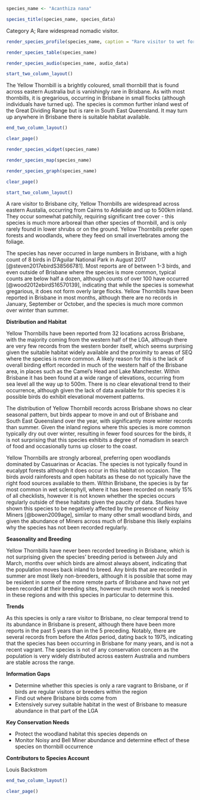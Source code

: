```r
species_name <- "Acanthiza nana"
```

```r
species_title(species_name, species_data)
```

Category A; Rare widespread nomadic visitor.

```r
render_species_profile(species_name, caption = "Rare visitor to wet forests across Brisbane. More records over winter, suggesting seasonal movements into the region, but very sporadic abundance year-by-year. Not of any conservation in Brisbane or across Australia.")
```

```r
render_species_table(species_name)
```

```r
render_species_audio(species_name, audio_data)
```

```r
start_two_column_layout()
```

The Yellow Thornbill is a brightly coloured, small thornbill that is found across eastern Australia but is vanishingly rare in Brisbane. As with most thornbills, it is gregarious, occurring in Brisbane in small flocks (although individuals have turned up). The species is common further inland west of the Great Dividing Range but is rare in South East Queensland. It may turn up anywhere in Brisbane there is suitable habitat available.

```r
end_two_column_layout()
```

```r
clear_page()
```

```r
render_species_widget(species_name)
```

```r
render_species_map(species_name)
```

```r
render_species_graph(species_name)
```

```r
clear_page()
```

```r
start_two_column_layout()
```

A rare visitor to Brisbane city, Yellow Thornbills are widespread across eastern Austalia, occurring from Cairns to Adelaide and up to 500km inland. They occur somewhat patchily, requiring significant tree cover - this species is much more arboreal than other species of thornbill, and is only rarely found in lower shrubs or on the ground. Yellow Thornbills prefer open forests and woodlands, where they feed on small invertebrates among the foliage.

The species has never occurred in large numbers in Brisbane, with a high count of 8 birds in D'Aguilar National Park in August 2017 [@steven2017ebirdS38566781]. Most reports are of between 1-3 birds, and even outside of Brisbane where the species is more common, typical counts are below half a dozen, although counts of over 100 have occurred [@wood2012ebirdS16570139], indicating that while the species is somewhat gregarious, it does not form overly large flocks. Yellow Thornbills have been reported in Brisbane in most months, although there are no records in January, September or October, and the species is much more common over winter than summer.

**Distribution and Habitat**

Yellow Thornbills have been reported from 32 locations across Brisbane, with the majority coming from the western half of the LGA, although there are very few records from the western border itself, which seems surprising given the suitable habitat widely available and the proximity to areas of SEQ where the species is more common. A likely reason for this is the lack of overall birding effort recorded in much of the western half of the Brisbane area, in places such as the Camel's Head and Lake Manchester. Within Brisbane it has been found at a wide range of elevations, occurring from sea level all the way up to 500m. There is no clear elevational trend to their occurrence, although given the lack of data available for this species it is possible birds do exhibit elevational movement patterns.

The distribution of Yellow Thornbill records across Brisbane shows no clear seasonal pattern, but birds appear to move in and out of Brisbane and South East Queensland over the year, with significantly more winter records than summer. Given the inland regions where this species is more common typically dry out over winter, resulting in fewer food sources for the birds, it is not surprising that this species exhibits a degree of nomadism in search of food and occasionally turns up closer to the coast.

Yellow Thornbills are strongly arboreal, preferring open woodlands dominated by Casuarinas or Acacias. The species is not typically found in eucalypt forests although it does occur in this habitat on occasion. The birds avoid rainforests and open habitats as these do not typically have the right food sources available to them. Within Brisbane, the species is by far most common in wet sclerophyll, where it has been recorded on nearly 15% of all checklists, however it is not known whether the species occurs regularly outside of these habitats given the paucity of data. Studies have shown this species to be negatively affected by the presence of Noisy Miners [@bowen2009age], similar to many other small woodland birds, and given the abundance of Miners across much of Brisbane this likely explains why the species has not been recorded regularly.

**Seasonality and Breeding**

Yellow Thornbills have never been recorded breeding in Brisbane, which is not surprising given the species' breeding period is between July and March, months over which birds are almost always absent, indicating that the population moves back inland to breed. Any birds that are recorded in summer are most likely non-breeders, although it is possible that some may be resident in some of the more remote parts of Brisbane and have not yet been recorded at their breeding sites, however much more work is needed in these regions and with this species in particular to determine this.

**Trends**

As this species is only a rare visitor to Brisbane, no clear temporal trend to its abundance in Brisbane is present, although there have been more reports in the past 5 years than in the 5 preceding. Notably, there are several records from before the _Atlas_ period, dating back to 1975, indicating that the species has been occurring in Brisbane for many years, and is not a recent vagrant. The species is not of any conservation concern as the population is very widely distributed across eastern Australia and numbers are stable across the range.

**Information Gaps**

- Determine whether this species is only a rare vagrant to Brisbane, or if birds are regular visitors or breeders within the region
- Find out where Brisbane birds come from
- Extensively survey suitable habitat in the west of Brisbane to measure abundance in that part of the LGA

**Key Conservation Needs**

- Protect the woodland habitat this species depends on
- Monitor Noisy and Bell Miner abundance and determine effect of these species on thornbill occurrence

**Contributors to Species Account**

Louis Backstrom

```r
end_two_column_layout()
```

```r
clear_page()
```
